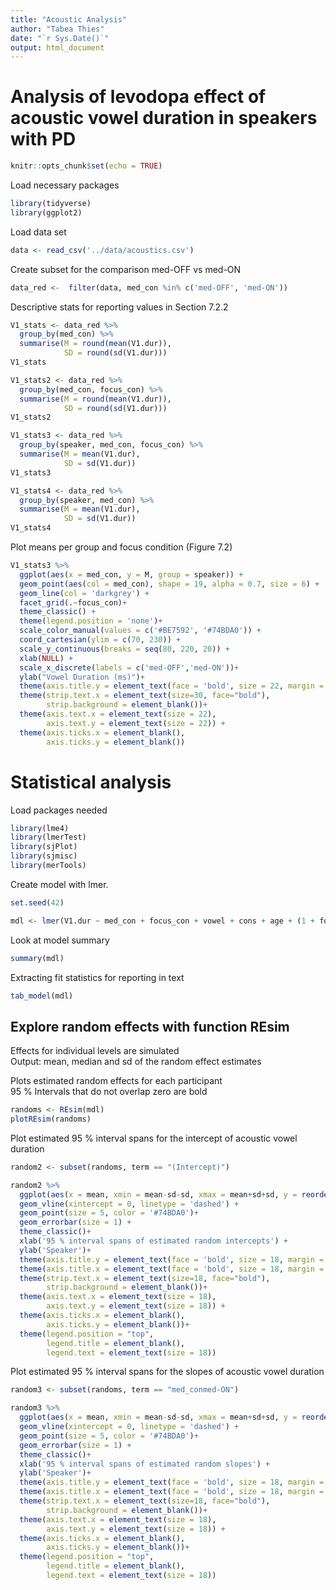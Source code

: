 ---
title: "Acoustic Analysis"
author: "Tabea Thies"
date: "`r Sys.Date()`"
output: html_document
---

# Analysis of levodopa effect of acoustic vowel duration in speakers with PD

```{r setup, include=FALSE}
knitr::opts_chunk$set(echo = TRUE)
```

Load necessary packages

```{r load_tidyverse, warning = FALSE, message = FALSE}
library(tidyverse)
library(ggplot2)
```

Load data set

```{r load_counts, message = FALSE, warning = FALSE}
data <- read_csv('../data/acoustics.csv')
```

Create subset for the comparison med-OFF vs med-ON

```{r, message = FALSE, warning = FALSE}
data_red <-  filter(data, med_con %in% c('med-OFF', 'med-ON'))
```

Descriptive stats for reporting values in Section 7.2.2

```{r, message = FALSE, warning = FALSE}

V1_stats <- data_red %>% 
  group_by(med_con) %>% 
  summarise(M = round(mean(V1.dur)),
            SD = round(sd(V1.dur)))
V1_stats 

V1_stats2 <- data_red %>% 
  group_by(med_con, focus_con) %>% 
  summarise(M = round(mean(V1.dur)),
            SD = round(sd(V1.dur)))
V1_stats2

V1_stats3 <- data_red %>% 
  group_by(speaker, med_con, focus_con) %>% 
  summarise(M = mean(V1.dur),
            SD = sd(V1.dur))
V1_stats3

V1_stats4 <- data_red %>% 
  group_by(speaker, med_con) %>% 
  summarise(M = mean(V1.dur),
            SD = sd(V1.dur))
V1_stats4

```

Plot means per group and focus condition (Figure 7.2)


```{r, message = FALSE, warning = FALSE, fig.height = 3, fig.width = 6,}

V1_stats3 %>% 
  ggplot(aes(x = med_con, y = M, group = speaker)) +
  geom_point(aes(col = med_con), shape = 19, alpha = 0.7, size = 6) +
  geom_line(col = 'darkgrey') +
  facet_grid(.~focus_con)+
  theme_classic() +
  theme(legend.position = 'none')+
  scale_color_manual(values = c('#BE7592', '#74BDA0')) +
  coord_cartesian(ylim = c(70, 230)) + 
  scale_y_continuous(breaks = seq(80, 220, 20)) +
  xlab(NULL) +
  scale_x_discrete(labels = c('med-OFF','med-ON'))+
  ylab("Vowel Duration (ms)")+
  theme(axis.title.y = element_text(face = 'bold', size = 22, margin = margin(r = 12)))+
  theme(strip.text.x = element_text(size=30, face="bold"),
        strip.background = element_blank())+
  theme(axis.text.x = element_text(size = 22),
        axis.text.y = element_text(size = 22)) +
  theme(axis.ticks.x = element_blank(), 
        axis.ticks.y = element_blank())
```

# Statistical analysis

Load packages needed

```{r, message = FALSE, warning = FALSE}
library(lme4)
library(lmerTest)
library(sjPlot)
library(sjmisc)
library(merTools)
```

Create model with lmer.

```{r, message = FALSE, warning = FALSE}

set.seed(42)

mdl <- lmer(V1.dur ~ med_con + focus_con + vowel + cons + age + (1 + focus_con + med_con|speaker), data_red, REML = FALSE)
```

Look at model summary

```{r, message = FALSE, warning = FALSE}
summary(mdl)
```

Extracting fit statistics for reporting in text

```{r, message = FALSE, warning = FALSE}
tab_model(mdl)
```

## Explore random effects with function REsim
Effects for individual levels are simulated\
Output: mean, median and sd of the random effect estimates\

Plots estimated random effects for each participant\
95 % Intervals that do not overlap zero are bold

```{r, message = FALSE, warning = FALSE}
randoms <- REsim(mdl) 
plotREsim(randoms)

```

Plot estimated 95 % interval spans for the intercept of acoustic vowel duration

```{r, message = FALSE, warning = FALSE}

random2 <- subset(randoms, term == "(Intercept)")

random2 %>% 
  ggplot(aes(x = mean, xmin = mean-sd-sd, xmax = mean+sd+sd, y = reorder(groupID, mean))) +
  geom_vline(xintercept = 0, linetype = 'dashed') +
  geom_point(size = 5, color = '#74BDA0')+
  geom_errorbar(size = 1) +
  theme_classic()+
  xlab('95 % interval spans of estimated random intercepts') +
  ylab('Speaker')+
  theme(axis.title.y = element_text(face = 'bold', size = 18, margin = margin(r = 12)))+
  theme(axis.title.x = element_text(face = 'bold', size = 18, margin = margin(t = 12)))+
  theme(strip.text.x = element_text(size=18, face="bold"),
        strip.background = element_blank())+
  theme(axis.text.x = element_text(size = 18),
        axis.text.y = element_text(size = 18)) +
  theme(axis.ticks.x = element_blank(), 
        axis.ticks.y = element_blank())+
  theme(legend.position = "top",
        legend.title = element_blank(),
        legend.text = element_text(size = 18))
```

Plot estimated 95 % interval spans for the slopes of acoustic vowel duration

```{r, message = FALSE, warning = FALSE}

random3 <- subset(randoms, term == "med_conmed-ON")

random3 %>% 
  ggplot(aes(x = mean, xmin = mean-sd-sd, xmax = mean+sd+sd, y = reorder(groupID, mean))) +
  geom_vline(xintercept = 0, linetype = 'dashed') +
  geom_point(size = 5, color = '#74BDA0')+
  geom_errorbar(size = 1) +
  theme_classic()+
  xlab('95 % interval spans of estimated random slopes') +
  ylab('Speaker')+
  theme(axis.title.y = element_text(face = 'bold', size = 18, margin = margin(r = 12)))+
  theme(axis.title.x = element_text(face = 'bold', size = 18, margin = margin(t = 12)))+
  theme(strip.text.x = element_text(size=18, face="bold"),
        strip.background = element_blank())+
  theme(axis.text.x = element_text(size = 18),
        axis.text.y = element_text(size = 18)) +
  theme(axis.ticks.x = element_blank(), 
        axis.ticks.y = element_blank())+
  theme(legend.position = "top",
        legend.title = element_blank(),
        legend.text = element_text(size = 18))
```




